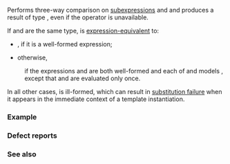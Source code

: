 {{cpp/title|compare_strong_order_fallback}}
{{cpp/utility/navbar}}
{{dcl begin}}
{{dcl header|compare}}
{{dcl|since=c++20|1=
inline namespace /* unspecified */ {
    inline constexpr /* unspecified */
        compare_strong_order_fallback = /* unspecified */;
}
}}
{{dcl h|Call signature}}
{{dcl|since=c++20|1=
template&lt; class T, class U &gt;
    requires /* see below */
constexpr std::strong_ordering
    compare_strong_order_fallback( T&amp;&amp; t, U&amp;&amp; u ) noexcept(/* see below */);
}}
{{dcl end}}

Performs three-way comparison on [[cpp/language/expressions#Full-expressions|subexpressions]] {{c|t}} and {{c|u}} and produces a result of type {{ltt std|cpp/utility/compare/strong_ordering}}, even if the operator {{tt|1=&lt;=&gt;}} is unavailable.

If {{c/core|std::decay_t&lt;T&gt;}} and {{c/core|std::decay_t&lt;U&gt;}} are the same type, {{c|std::compare_strong_order_fallback(t, u)}} is [[cpp/language/expressions#Expression-equivalence|expression-equivalent]] to:
* {{c|std::strong_order(t, u)}}, if it is a well-formed expression;
* otherwise, {{c multi
|1=t == u ? std::strong_ordering::equal :
|2=t &lt; u  ? std::strong_ordering::less :
|3=         std::strong_ordering::greater
}}
: if the expressions {{c|1=t == u}} and {{c|t &lt; u}} are both well-formed and each of {{c/core|1=decltype(t == u)}} and {{c/core|decltype(t &lt; u)}} models {{lti|cpp/concepts/boolean-testable}}, except that {{c|t}} and {{c|u}} are evaluated only once.

In all other cases, {{c|std::compare_strong_order_fallback(t, u)}} is ill-formed, which can result in [[cpp/language/sfinae|substitution failure]] when it appears in the immediate context of a template instantiation.

{{cpp/ranges/cpo|std}}

===Example===
{{example}}

===Defect reports===
{{dr list begin}}
{{dr list item|wg=lwg|dr=2114|paper=P2167R3|std=C++20|before=the fallback mechanism only required&lt;br&gt;return types to be convertible to {{c/core|bool}}|after=constraints strengthened}}
{{dr list end}}

===See also===
{{dsc begin}}
{{dsc inc|cpp/utility/compare/dsc strong_order}}
{{dsc end}}

{{langlinks|de|es|ja|ru|zh}}